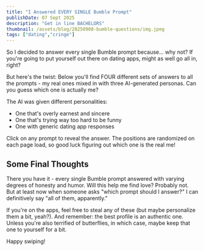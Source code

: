 ```yaml
---
title: "I Answered EVERY SINGLE Bumble Prompt"
publishDate: 07 Sept 2025
description: "Get in line BACHELORS"
thumbnail: /assets/blog/20250908-bumble-questions/img.jpeg
tags: ["dating","cringe"]
---
```



So I decided to answer every single Bumble prompt because... why not? If you're going to put yourself out there on dating apps, might as well go all in, right?

But here's the twist: Below you'll find FOUR different sets of answers to all the prompts - my real ones mixed in with three AI-generated personas. Can you guess which one is actually me? 

The AI was given different personalities:
- One that's overly earnest and sincere
- One that's trying way too hard to be funny
- One with generic dating app responses

Click on any prompt to reveal the answer. The positions are randomized on each page load, so good luck figuring out which one is the real me!

<BumblePromptsGrid />

## Some Final Thoughts

There you have it - every single Bumble prompt answered with varying degrees of honesty and humor. Will this help me find love? Probably not. But at least now when someone asks "which prompt should I answer?" I can definitively say "all of them, apparently."

If you're on the apps, feel free to steal any of these (but maybe personalize them a bit, yeah?). And remember: the best profile is an authentic one. Unless you're also terrified of butterflies, in which case, maybe keep that one to yourself for a bit.

Happy swiping!